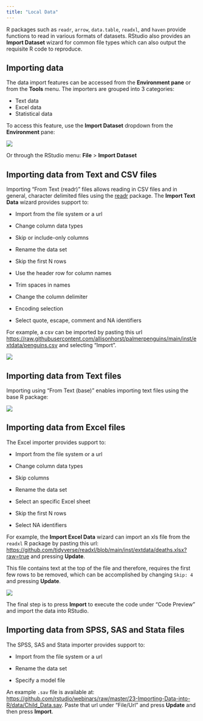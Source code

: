 ```yaml
---
title: "Local Data"
---
```


R packages such as `readr`, `arrow`, `data.table`, `readxl`, and `haven` provide functions to read in various formats of datasets. RStudio also provides an **Import Dataset** wizard for common file types which can also output the requisite R code to reproduce.

## Importing data

The data import features can be accessed from the **Environment pane** or from the **Tools** menu. The importers are grouped into 3 categories: 

- Text data 
- Excel data 
- Statistical data 

To access this feature, use the **Import Dataset** dropdown from the **Environment** pane:

![](images/import-dataset.png){fig-alt="A screenshot of the Import Dataset dropdown."}

Or through the RStudio menu: **File** \> **Import Dataset**

## Importing data from Text and CSV files

Importing "From Text (readr)" files allows reading in CSV files and in general, character delimited files using the [readr](https://readr.tidyverse.org/) package. The **Import Text Data** wizard provides support to:

-   Import from the file system or a url

-   Change column data types

-   Skip or include-only columns

-   Rename the data set

-   Skip the first N rows

-   Use the header row for column names

-   Trim spaces in names

-   Change the column delimiter

-   Encoding selection

-   Select quote, escape, comment and NA identifiers

For example, a csv can be imported by pasting this url <https://raw.githubusercontent.com/allisonhorst/palmerpenguins/main/inst/extdata/penguins.csv> and selecting "Import".


![](images/import-readr.png){fig-alt="A screenshot of the import Text Data popup."}

## Importing data from Text files

Importing using "From Text (base)" enables importing text files using the base R package:

![](images/import-base.png){fig-alt="A screenshot of the base Import Dataset wizard."}

## Importing data from Excel files

The Excel importer provides support to:

-   Import from the file system or a url

-   Change column data types

-   Skip columns

-   Rename the data set

-   Select an specific Excel sheet

-   Skip the first N rows

-   Select NA identifiers

For example, the **Import Excel Data** wizard can import an xls file from the `readxl` R package by pasting this url: <https://github.com/tidyverse/readxl/blob/main/inst/extdata/deaths.xlsx?raw=true> and pressing **Update**.

::: {.callout-tip}
This file contains text at the top of the file and therefore, requires the first few rows to be removed, which can be accomplished by changing `Skip: 4` and pressing **Update**.
:::

![](images/import-excel.png){fig-alt="A screenshot of the Import Excel Data popup wizard."}

The final step is to press **Import** to execute the code under "Code Preview" and import the data into RStudio.

## Importing data from SPSS, SAS and Stata files

The SPSS, SAS and Stata importer provides support to:

-   Import from the file system or a url

-   Rename the data set

-   Specify a model file

An example `.sav` file is available at: <https://github.com/rstudio/webinars/raw/master/23-Importing-Data-into-R/data/Child_Data.sav>. Paste that url under "File/Url" and press **Update** and then press **Import**.
